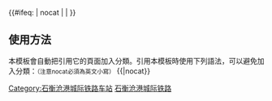{{鐵道路線
| 模板名稱 = 石衡沧港城际铁路
| 名稱 = [[File:China Railways.svg|15px|中国国家铁路集团|link=中国国家铁路集团]] [[石衡沧港城际铁路]]（建设中）
| 代表色 = #0033c9
| Logo = [[File:China Railways.svg|17px]]
| 背景顏色 = #FFFFFF
| 車站列表 = [[石家庄站|石家庄]] - [[石家庄东站|石家庄东]] - [[藁城南站|藁城南]] - [[辛集南站|辛集南]] - [[杜家村线路所]] - [[衡水北站|衡水北]] <small><以上与[[石济客运专线]]共线></small> - [[武邑站|武邑]] - [[阜城南站|阜城南]] - [[交河站|交河]] - [[泊头西站|泊头西]] - [[文庙站|文庙]] - [[沧州西站|沧州西]] - [[大官庄线路所]] - [[沧州东站|沧州东]] - [[沧州机场站|沧州机场]]<small>（预留）</small> - [[黄骅新站|黄骅新]] - [[渤海新区西站|渤海新区西]] - [[渤海新区站|渤海新区]]
}}<includeonly>{{#ifeq: {{{1}}} | nocat | <!--空--> | [[Category:石衡沧港城际铁路车站]] }}</includeonly><noinclude>
==使用方法==
本模板會自動把引用它的頁面加入分類。引用本模板時使用下列語法，可以避免加入分類：<small>（注意nocat必須為英文小寫）</small>
<nowiki>{{</nowiki>{{PAGENAME}}<nowiki>|nocat}}</nowiki>
[[Category:中國鐵路路線模板|石衡沧港城际铁路]]
</noinclude>